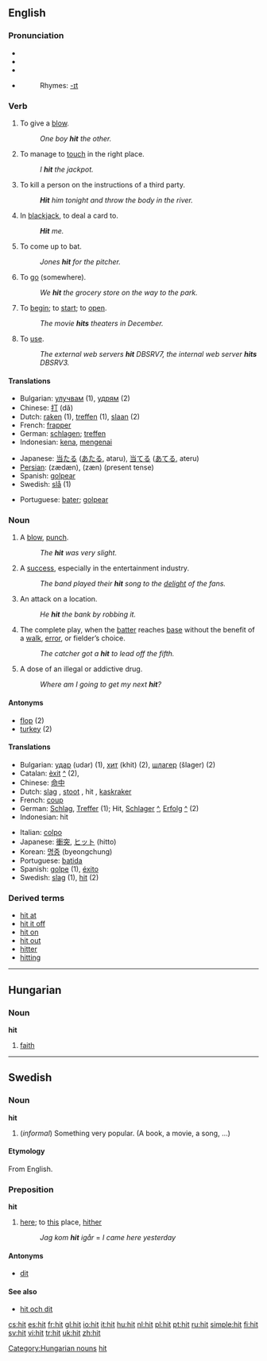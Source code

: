 ==English==

===Pronunciation===
*{{AHD|hĭt}}
*{{IPA|/hɪt/}}
*{{SAMPA|/hIt/}}
*{{audio|en-us-hit.ogg|Audio (US)}}
*:Rhymes: [[Rhymes:English:-ɪt|-ɪt]]

===Verb===
{{en-verb|hits|hitting|hit}}

# To give a [[blow]].
#: ''One boy '''hit''' the other.''
# To manage to [[touch]] in the right place.
#: ''I '''hit''' the jackpot.''
# To kill a person on the instructions of a third party.
#: '''''Hit''' him tonight and throw the body in the river.''
# {{cards}} In [[blackjack]], to deal a card to.
#:'' '''Hit''' me.''
# {{baseball}} To come up to bat.
#: ''Jones '''hit''' for the pitcher.''
# {{colloquial}} To [[go]] (somewhere).
#: ''We '''hit''' the grocery store on the way to the park.''
# {{colloquial}} To [[begin]]; to [[start]]; to [[open]].
#: ''The movie '''hits''' theaters in December.''
# {{cattag|computing|programming}} To [[use]].
#:''The external web servers '''hit''' DBSRV7, the internal web server '''hits''' DBSRV3.''

====Translations====
{{rfc-trans}}
{{top}}
*Bulgarian: [[улучвам]] (1), [[удрям]] (2)
*Chinese: [[打]] (dă)
*Dutch: [[raken]] (1), [[treffen]] (1), [[slaan]] (2)
*French: [[frapper]]
*German: [[schlagen]]; [[treffen]]
*Indonesian: [[kena]], [[kena|mengenai]]
{{mid}}
*Japanese: [[当たる]] ([[あたる]], ataru), [[当てる]] ([[あてる]], ateru)
*[[Persian]]: {{FAchar|[[زدن|زَدَن]]}} (zædæn), {{FAchar|[[زن|زَن]]}} (zæn) (present tense)
*Spanish: [[golpear]]
*Swedish: [[slå]] (1)
{{bottom}}
*Portuguese: [[bater]]; [[golpear]]

===Noun===
{{en-noun}}

# A [[blow]], [[punch]].
#: ''The '''hit''' was very slight.''
# A [[success]], especially in the entertainment industry.
#: ''The band played their '''hit''' song to the [[delight]] of the fans.''
# An attack on a location.
#: ''He '''hit''' the bank by robbing it.''
# {{baseball}} The complete play, when the [[batter]] reaches [[base]] without the benefit of a [[walk]], [[error]], or fielder’s choice.
#: ''The catcher got a '''hit''' to lead off the fifth.''
# {{colloquial}} A dose of an illegal or addictive drug.
#: ''Where am I going to get my next '''hit'''?''

====Antonyms====
*[[flop]] (2)
*[[turkey]] (2)

====Translations====
{{rfc-trans}}
{{top}}
*Bulgarian: [[удар]] (udar) {{m}} (1), [[хит]] (khit) {{m}} (2), [[шлагер]] (šlager) {{m}} (2)
*Catalan: [[èxit]] {{m}} [[:ca:èxit|^]] (2),
*Chinese: [[命中]]
*Dutch: [[slag]] {{m}}, [[stoot]] {{m}}, hit {{m}}, [[kaskraker]] {{m}}
*French: [[coup]] {{m}}
*German: [[Schlag]], [[Treffer]] (1); Hit, [[Schlager]] [[:de:Schlager|^]], [[Erfolg]] [[:de:Erfolg|^]] {{m}} (2)
*Indonesian: hit
{{mid}}
*Italian: [[colpo]] {{m}}
*Japanese: [[衝突]], [[ヒット]] (hitto)
*Korean: [[명중]] (byeongchung)
*Portuguese: [[batida]] {{f}}
*Spanish: [[golpe]] {{m}} (1), [[éxito]] {{m}}
*Swedish: [[slag]] {{n}} (1), [[hit#Swedish|hit]] {{c}} (2)
{{bottom}}

===Derived terms===
*[[hit at]]
*[[hit it off]]
*[[hit on]]
*[[hit out]]
*[[hitter]]
*[[hitting]]

----

==Hungarian==

===Noun===
'''hit'''

# [[faith]]

----

==Swedish==

===Noun===
'''hit''' {{c}}

#(''informal'') Something very popular. (A book, a movie, a song, ...)

====Etymology====
From English.

===Preposition===
'''hit'''

#[[here]]; to [[this]] place, [[hither]]
#:''Jag kom '''hit''' igår'' = ''I came here yesterday''

====Antonyms====
*[[dit]]

====See also====
*[[hit och dit]]

[[Category:Hungarian nouns]]
[[Category:Baseball|hit]]

[[cs:hit]]
[[es:hit]]
[[fr:hit]]
[[gl:hit]]
[[io:hit]]
[[it:hit]]
[[hu:hit]]
[[nl:hit]]
[[pl:hit]]
[[pt:hit]]
[[ru:hit]]
[[simple:hit]]
[[fi:hit]]
[[sv:hit]]
[[vi:hit]]
[[tr:hit]]
[[uk:hit]]
[[zh:hit]]